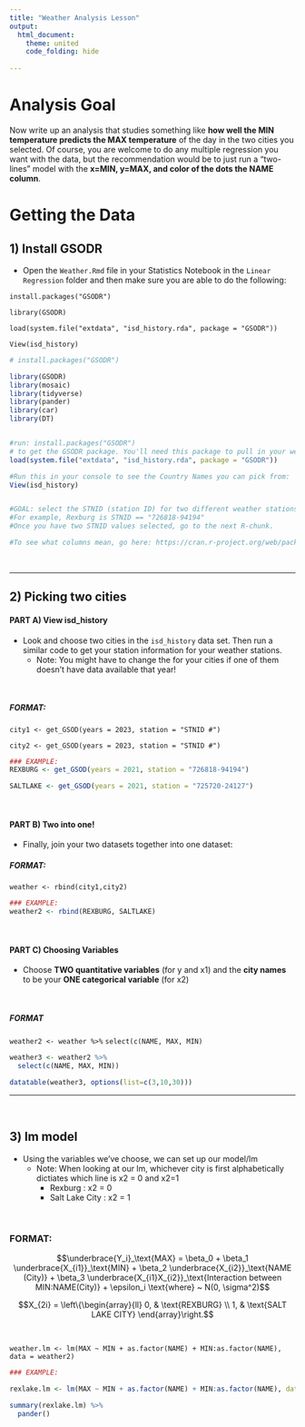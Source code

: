 ```yaml
---
title: "Weather Analysis Lesson"
output: 
  html_document:
    theme: united
    code_folding: hide
    
---
```


# Analysis Goal

Now write up an analysis that studies something like **how well the MIN temperature predicts the MAX temperature** of the day in the two cities you selected. Of course, you are welcome to do any multiple regression you want with the data, but the recommendation would be to just run a "two-lines" model with the **x=MIN, y=MAX, and color of the dots the NAME column**. 

# Getting the Data

## 1) Install GSODR

- Open the `Weather.Rmd` file in your Statistics Notebook in the `Linear Regression` folder and then make sure you are able to do the following: 


`install.packages("GSODR")`

`library(GSODR)`

`load(system.file("extdata", "isd_history.rda", package = "GSODR"))`

`View(isd_history)`

```r
# install.packages("GSODR")

library(GSODR)
library(mosaic)
library(tidyverse)
library(pander)
library(car)
library(DT)


#run: install.packages("GSODR") 
# to get the GSODR package. You'll need this package to pull in your weather data.
load(system.file("extdata", "isd_history.rda", package = "GSODR"))

#Run this in your console to see the Country Names you can pick from:
View(isd_history)


#GOAL: select the STNID (station ID) for two different weather stations. 
#For example, Rexburg is STNID == "726818-94194"
#Once you have two STNID values selected, go to the next R-chunk.

#To see what columns mean, go here: https://cran.r-project.org/web/packages/GSODR/vignettes/GSODR.html#appendices

```

<br>

---


## 2) Picking two cities

#### PART A) View isd_history

- Look and choose two cities in the `isd_history` data set. Then run a similar code to get your station information for your weather stations.
  - Note: You might have to change the for your cities if one of them doesn't have data available that year!

<br>

##### FORMAT:

`city1 <- get_GSOD(years = 2023, station = "STNID #")`

`city2 <- get_GSOD(years = 2023, station = "STNID #")`

```r
### EXAMPLE:
REXBURG <- get_GSOD(years = 2021, station = "726818-94194")

SALTLAKE <- get_GSOD(years = 2021, station = "725720-24127")

```

<br>

#### PART B) Two into one!

- Finally, join your two datasets together into one dataset:

##### FORMAT:

`weather <- rbind(city1,city2)`

```r
### EXAMPLE:
weather2 <- rbind(REXBURG, SALTLAKE)
```

<br>

#### PART C) Choosing Variables

- Choose **TWO quantitative variables** (for y and x1) and the **city names** to be your **ONE categorical variable** (for x2)

<br>

##### FORMAT

`weather2 <- weather %>%`
  `select(c(NAME, MAX, MIN)`


```r
weather3 <- weather2 %>%
  select(c(NAME, MAX, MIN))

datatable(weather3, options(list=c(3,10,30)))
```


---


<br>

## 3) lm model

- Using the variables we've choose, we can set up our model/lm
  - Note: When looking at our lm, whichever city is first alphabetically dictiates which line is x2 = 0 and x2=1
    - Rexburg : x2 = 0 
    - Salt Lake City : x2 = 1

<br>

### FORMAT: 

$$\underbrace{Y_i}_\text{MAX} = \beta_0 + \beta_1 \underbrace{X_{i1}}_\text{MIN} + \beta_2 \underbrace{X_{i2}}_\text{NAME (City)} + \beta_3 \underbrace{X_{i1}X_{i2}}_\text{Interaction between MIN:NAME(City)} + \epsilon_i \text{where} ~ N(0, \sigma^2)$$

$$X_{2i} = \left\{\begin{array}{ll} 0, & \text{REXBURG} \\ 1, & \text{SALT LAKE CITY} \end{array}\right.$$

<br>

`weather.lm <- lm(MAX ~ MIN + as.factor(NAME) + MIN:as.factor(NAME), data = weather2)`

```r
### EXAMPLE: 

rexlake.lm <- lm(MAX ~ MIN + as.factor(NAME) + MIN:as.factor(NAME), data = weather3)

summary(rexlake.lm) %>%
  pander()
```

